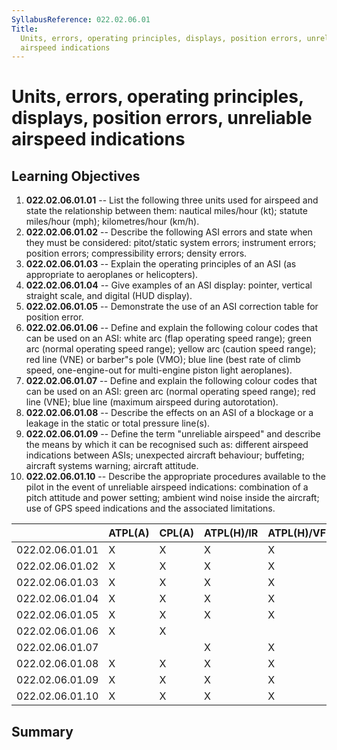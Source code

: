 ```yaml
---
SyllabusReference: 022.02.06.01
Title:
  Units, errors, operating principles, displays, position errors, unreliable
  airspeed indications
---
```


# Units, errors, operating principles, displays, position errors, unreliable airspeed indications

## Learning Objectives

1.  **022.02.06.01.01** -- List the following three units used for airspeed and
    state the relationship between them: nautical miles/hour (kt); statute
    miles/hour (mph); kilometres/hour (km/h).
2.  **022.02.06.01.02** -- Describe the following ASI errors and state when they
    must be considered: pitot/static system errors; instrument errors; position
    errors; compressibility errors; density errors.
3.  **022.02.06.01.03** -- Explain the operating principles of an ASI (as
    appropriate to aeroplanes or helicopters).
4.  **022.02.06.01.04** -- Give examples of an ASI display: pointer, vertical
    straight scale, and digital (HUD display).
5.  **022.02.06.01.05** -- Demonstrate the use of an ASI correction table for
    position error.
6.  **022.02.06.01.06** -- Define and explain the following colour codes that can
    be used on an ASI: white arc (flap operating speed range); green arc (normal
    operating speed range); yellow arc (caution speed range); red line (VNE) or
    barber"s pole (VMO); blue line (best rate of climb speed, one-engine-out for
    multi-engine piston light aeroplanes).
7.  **022.02.06.01.07** -- Define and explain the following colour codes that can
    be used on an ASI: green arc (normal operating speed range); red line (VNE);
    blue line (maximum airspeed during autorotation).
8.  **022.02.06.01.08** -- Describe the effects on an ASI of a blockage or a
    leakage in the static or total pressure line(s).
9.  **022.02.06.01.09** -- Define the term "unreliable airspeed" and describe the
    means by which it can be recognised such as: different airspeed indications
    between ASIs; unexpected aircraft behaviour; buffeting; aircraft systems
    warning; aircraft attitude.
10. **022.02.06.01.10** -- Describe the appropriate procedures available to the
    pilot in the event of unreliable airspeed indications: combination of a
    pitch attitude and power setting; ambient wind noise inside the aircraft;
    use of GPS speed indications and the associated limitations.

|                 | ATPL(A) | CPL(A) | ATPL(H)/IR | ATPL(H)/VFR | CPL(H) | IR  | CBIR(A) |
| --------------- | ------- | ------ | ---------- | ----------- | ------ | --- | ------- |
| 022.02.06.01.01 | X       | X      | X          | X           | X      | X   |         |
| 022.02.06.01.02 | X       | X      | X          | X           | X      | X   | X       |
| 022.02.06.01.03 | X       | X      | X          | X           | X      | X   | X       |
| 022.02.06.01.04 | X       | X      | X          | X           | X      | X   |         |
| 022.02.06.01.05 | X       | X      | X          | X           | X      | X   |         |
| 022.02.06.01.06 | X       | X      |            |             |        |     |         |
| 022.02.06.01.07 |         |        | X          | X           | X      |     |         |
| 022.02.06.01.08 | X       | X      | X          | X           | X      | X   | X       |
| 022.02.06.01.09 | X       | X      | X          | X           | X      | X   | X       |
| 022.02.06.01.10 | X       | X      | X          | X           | X      | X   | X       |

## Summary
